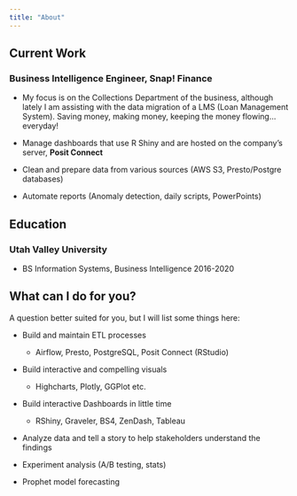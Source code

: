 ```yaml
---
title: "About"
---
```


## Current Work

### Business Intelligence Engineer, Snap! Finance

-   My focus is on the Collections Department of the business, although lately I am assisting with the data migration of a LMS (Loan Management System). Saving money, making money, keeping the money flowing... everyday!

-   Manage dashboards that use R Shiny and are hosted on the company's server, **Posit Connect**

-   Clean and prepare data from various sources (AWS S3, Presto/Postgre databases)

-   Automate reports (Anomaly detection, daily scripts, PowerPoints)

## Education

### Utah Valley University

-   BS Information Systems, Business Intelligence 2016-2020

## What can I do for you?

A question better suited for you, but I will list some things here:

-   Build and maintain ETL processes

    -   Airflow, Presto, PostgreSQL, Posit Connect (RStudio)

-   Build interactive and compelling visuals

    -   Highcharts, Plotly, GGPlot etc.

-   Build interactive Dashboards in little time

    -   RShiny, Graveler, BS4, ZenDash, Tableau

-   Analyze data and tell a story to help stakeholders understand the findings

-   Experiment analysis (A/B testing, stats)

-   Prophet model forecasting
